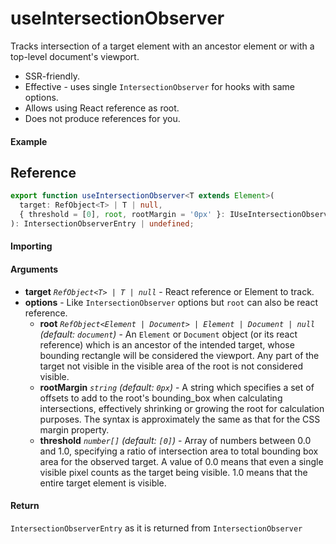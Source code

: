
<Meta title="Sensor/useIntersectionObserver" component={Example} />

# useIntersectionObserver

Tracks intersection of a target element with an ancestor element or with a top-level document's
viewport.

- SSR-friendly.
- Effective - uses single `IntersectionObserver` for hooks with same options.
- Allows using React reference as root.
- Does not produce references for you.

#### Example

<Canvas>
  <Story story={Example} inline />
</Canvas>

## Reference

```ts
export function useIntersectionObserver<T extends Element>(
  target: RefObject<T> | T | null,
  { threshold = [0], root, rootMargin = '0px' }: IUseIntersectionObserverOptions = {}
): IntersectionObserverEntry | undefined;
```

#### Importing

<ImportPath />

#### Arguments

- **target** _`RefObject<T> | T | null`_ - React reference or Element to track.
- **options** - Like `IntersectionObserver` options but `root` can also be react reference.
  - **root** _`RefObject<Element | Document> | Element | Document | null`_ _(default: `document`)_ -
    An `Element` or `Document` object (or its react reference) which is an ancestor of the intended
    target, whose bounding rectangle will be considered the viewport. Any part of the target not
    visible in the visible area of the root is not considered visible.
  - **rootMargin** _`string`_ _(default: `0px`)_ - A string which specifies a set of offsets to add
    to the root's bounding_box when calculating intersections, effectively shrinking or growing the
    root for calculation purposes. The syntax is approximately the same as that for the CSS margin
    property.
  - **threshold** _`number[]`_ _(default: `[0]`)_ - Array of numbers between 0.0 and 1.0, specifying
    a ratio of intersection area to total bounding box area for the observed target. A value of 0.0
    means that even a single visible pixel counts as the target being visible. 1.0 means that the
    entire target element is visible.

#### Return

`IntersectionObserverEntry` as it is returned from `IntersectionObserver`

